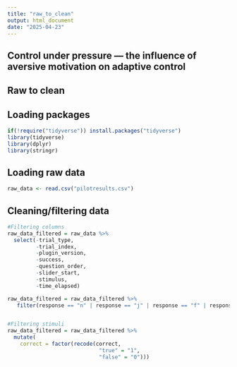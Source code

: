 ```yaml
---
title: "raw_to_clean"
output: html_document
date: "2025-04-23"
---
```


## Control under pressure — the influence of aversive motivation on adaptive control

## Raw to clean

## Loading packages

```r
if(!require("tidyverse")) install.packages("tidyverse")
library(tidyverse)
library(dplyr)
library(stringr)
```

## Loading raw data

```r
raw_data <- read.csv("pilotresults.csv")
```

## Cleaning/filtering data

```r


#Filtering columns
raw_data_filtered = raw_data %>% 
  select(-trial_type,
         -trial_index,
         -plugin_version,
         -success,
         -question_order,
         -slider_start,
         -stimulus,
         -time_elapsed)

raw_data_filtered = raw_data_filtered %>% 
   filter(response == "n" | response == "j" | response == "f" | response == "g" | task == "probe")


#Filtering stimuli
raw_data_filtered = raw_data_filtered %>%
  mutate(
    correct = factor(recode(correct,
                             "true" = "1",
                             "false" = "0")))
```
